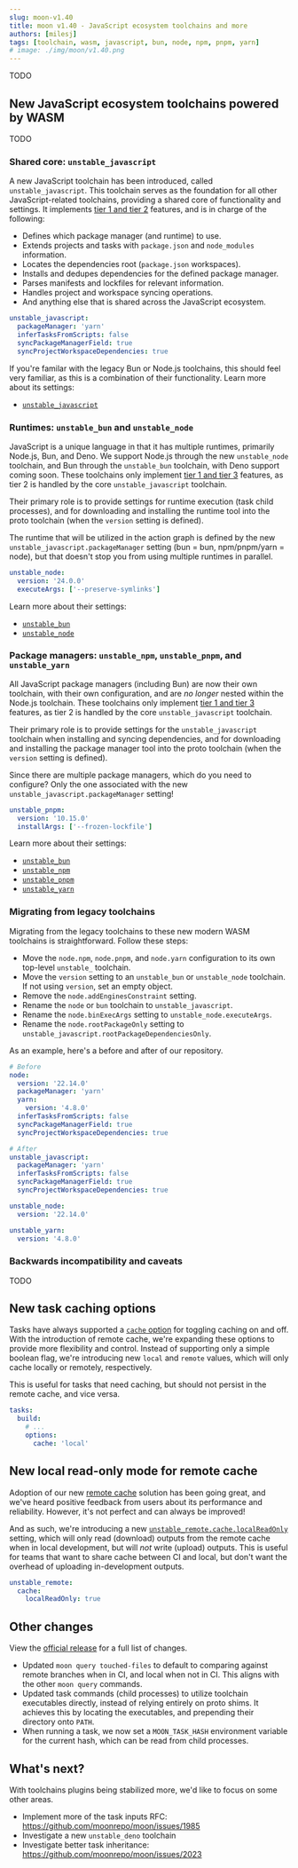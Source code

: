 ```yaml
---
slug: moon-v1.40
title: moon v1.40 - JavaScript ecosystem toolchains and more
authors: [milesj]
tags: [toolchain, wasm, javascript, bun, node, npm, pnpm, yarn]
# image: ./img/moon/v1.40.png
---
```


TODO

<!--truncate-->

## New JavaScript ecosystem toolchains powered by WASM

TODO

### Shared core: `unstable_javascript`

A new JavaScript toolchain has been introduced, called `unstable_javascript`. This toolchain serves
as the foundation for all other JavaScript-related toolchains, providing a shared core of
functionality and settings. It implements [tier 1 and tier 2][tiers] features, and is in charge of
the following:

- Defines which package manager (and runtime) to use.
- Extends projects and tasks with `package.json` and `node_modules` information.
- Locates the dependencies root (`package.json` workspaces).
- Installs and dedupes dependencies for the defined package manager.
- Parses manifests and lockfiles for relevant information.
- Handles project and workspace syncing operations.
- And anything else that is shared across the JavaScript ecosystem.

```yaml title=".moon/toolchain.yml"
unstable_javascript:
  packageManager: 'yarn'
  inferTasksFromScripts: false
  syncPackageManagerField: true
  syncProjectWorkspaceDependencies: true
```

If you're familar with the legacy Bun or Node.js toolchains, this should feel very familiar, as this
is a combination of their functionality. Learn more about its settings:

- [`unstable_javascript`](/docs/config/toolchain#unstable_javascript)

### Runtimes: `unstable_bun` and `unstable_node`

JavaScript is a unique language in that it has multiple runtimes, primarily Node.js, Bun, and Deno.
We support Node.js through the new `unstable_node` toolchain, and Bun through the `unstable_bun`
toolchain, with Deno support coming soon. These toolchains only implement [tier 1 and tier 3][tiers]
features, as tier 2 is handled by the core `unstable_javascript` toolchain.

Their primary role is to provide settings for runtime execution (task child processes), and for
downloading and installing the runtime tool into the proto toolchain (when the `version` setting is
defined).

The runtime that will be utilized in the action graph is defined by the new
`unstable_javascript.packageManager` setting (bun = bun, npm/pnpm/yarn = node), but that doesn't
stop you from using multiple runtimes in parallel.

```yaml title=".moon/toolchain.yml"
unstable_node:
  version: '24.0.0'
  executeArgs: ['--preserve-symlinks']
```

Learn more about their settings:

- [`unstable_bun`](/docs/config/toolchain#unstable_bun)
- [`unstable_node`](/docs/config/toolchain#unstable_node)

### Package managers: `unstable_npm`, `unstable_pnpm`, and `unstable_yarn`

All JavaScript package managers (including Bun) are now their own toolchain, with their own
configuration, and are _no longer_ nested within the Node.js toolchain. These toolchains only
implement [tier 1 and tier 3][tiers] features, as tier 2 is handled by the core
`unstable_javascript` toolchain.

Their primary role is to provide settings for the `unstable_javascript` toolchain when installing
and syncing dependencies, and for downloading and installing the package manager tool into the proto
toolchain (when the `version` setting is defined).

Since there are multiple package managers, which do you need to configure? Only the one associated
with the new `unstable_javascript.packageManager` setting!

```yaml title=".moon/toolchain.yml"
unstable_pnpm:
  version: '10.15.0'
  installArgs: ['--frozen-lockfile']
```

Learn more about their settings:

- [`unstable_bun`](/docs/config/toolchain#unstable_bun)
- [`unstable_npm`](/docs/config/toolchain#unstable_npm)
- [`unstable_pnpm`](/docs/config/toolchain#unstable_pnpm)
- [`unstable_yarn`](/docs/config/toolchain#unstable_yarn)

### Migrating from legacy toolchains

Migrating from the legacy toolchains to these new modern WASM toolchains is straightforward. Follow
these steps:

- Move the `node.npm`, `node.pnpm`, and `node.yarn` configuration to its own top-level `unstable_`
  toolchain.
- Move the `version` setting to an `unstable_bun` or `unstable_node` toolchain. If not using
  `version`, set an empty object.
- Remove the `node.addEnginesConstraint` setting.
- Rename the `node` or `bun` toolchain to `unstable_javascript`.
- Rename the `node.binExecArgs` setting to `unstable_node.executeArgs`.
- Rename the `node.rootPackageOnly` setting to `unstable_javascript.rootPackageDependenciesOnly`.

As an example, here's a before and after of our repository.

```yaml title=".moon/toolchain.yml"
# Before
node:
  version: '22.14.0'
  packageManager: 'yarn'
  yarn:
    version: '4.8.0'
  inferTasksFromScripts: false
  syncPackageManagerField: true
  syncProjectWorkspaceDependencies: true
```

```yaml title=".moon/toolchain.yml"
# After
unstable_javascript:
  packageManager: 'yarn'
  inferTasksFromScripts: false
  syncPackageManagerField: true
  syncProjectWorkspaceDependencies: true

unstable_node:
  version: '22.14.0'

unstable_yarn:
  version: '4.8.0'
```

### Backwards incompatibility and caveats

TODO

## New task caching options

Tasks have always supported a [`cache` option](/docs/config/project#cache) for toggling caching on
and off. With the introduction of remote cache, we're expanding these options to provide more
flexibility and control. Instead of supporting only a simple boolean flag, we're introducing new
`local` and `remote` values, which will only cache locally or remotely, respectively.

This is useful for tasks that need caching, but should not persist in the remote cache, and vice
versa.

```yaml title="moon.yml"
tasks:
  build:
    # ...
    options:
      cache: 'local'
```

## New local read-only mode for remote cache

Adoption of our new [remote cache](/docs/guides/remote-cache) solution has been going great, and
we've heard positive feedback from users about its performance and reliability. However, it's not
perfect and can always be improved!

And as such, we're introducing a new
[`unstable_remote.cache.localReadOnly`](/docs/config/workspace#localreadonly) setting, which will
only read (download) outputs from the remote cache when in local development, but will _not_ write
(upload) outputs. This is useful for teams that want to share cache between CI and local, but don't
want the overhead of uploading in-development outputs.

```yaml title=".moon/workspace.yml"
unstable_remote:
  cache:
    localReadOnly: true
```

## Other changes

View the [official release](https://github.com/moonrepo/moon/releases/tag/v1.40.0) for a full list
of changes.

- Updated `moon query touched-files` to default to comparing against remote branches when in CI, and
  local when not in CI. This aligns with the other `moon query` commands.
- Updated task commands (child processes) to utilize toolchain executables directly, instead of
  relying entirely on proto shims. It achieves this by locating the executables, and prepending
  their directory onto `PATH`.
- When running a task, we now set a `MOON_TASK_HASH` environment variable for the current hash,
  which can be read from child processes.

## What's next?

With toolchains plugins being stabilized more, we'd like to focus on some other areas.

- Implement more of the task inputs RFC: https://github.com/moonrepo/moon/issues/1985
- Investigate a new `unstable_deno` toolchain
- Investigate better task inheritance: https://github.com/moonrepo/moon/issues/2023

[tiers]: /docs/how-it-works/languages
